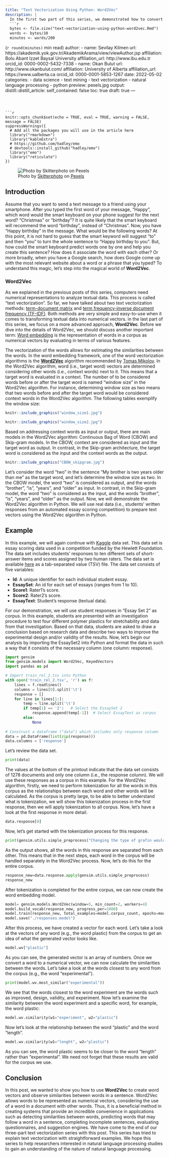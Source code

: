 ```yaml
---
title: "Text Vectorization Using Python: Word2Vec"
description: |
  In the first two part of this series, we demonstrated how to convert text into numerical representation (i.e., text vectorization) using the term-document matrix and term frequency-inverse document frequency (TF-IDF) approaches. In the last part of the series, we focus on a more advanced approach, Word2Vec, that can capture the meaning and association of words within a text. First, we will briefly explain how Word2Vec works, and then demonstrate how to use Word2Vec in Python.
  ```r
  bytes <- file.size("text-vectorization-using-python-word2vec.Rmd")
  words <- bytes/10
  minutes <- words/200
  ``` 
  (`r round(minutes)` min read)
author:
  - name: Sevilay Kilmen 
    url: https://akademik.yok.gov.tr/AkademikArama/view/viewAuthor.jsp
    affiliation: Bolu Abant Izzet Baysal University
    affiliation_url: http://www.ibu.edu.tr
    orcid_id: 0000-0002-5432-7338
  - name: Okan Bulut
    url: http://www.okanbulut.com/
    affiliation: University of Alberta
    affiliation_url: https://www.ualberta.ca
    orcid_id: 0000-0001-5853-1267
date: 2022-05-02
categories:
  - data science
  - text mining
  - text vectorization
  - natural language processing
  - python
preview: pexels.jpg
output:
  distill::distill_article:
    self_contained: false
    toc: true
draft: true
---
```



```r
knitr::opts_chunk$set(echo = TRUE, eval = TRUE, warning = FALSE, message = FALSE)
suppressWarnings({
  # Add all the packages you will use in the article here
  library("rmarkdown")
  library("kableExtra")
  # https://github.com/hadley/emo
  # devtools::install_github("hadley/emo")
  library("emo")
  library("reticulate")
})
```

![Photo by [Skitterphoto](https://www.pexels.com/@skitterphoto/) on [Pexels](https://www.pexels.com/)](pexels.jpg)

## Introduction

Assume that you want to send a text message to a friend using your smartphone. After you typed the first word of your message, "Happy", which word would the smart keyboard on your phone suggest for the next word? "Christmas" or "birthday"? It is quite likely that the smart keyboard will recommend the word "birthday", instead of "Christmas". Now, you have "Happy birthday" in the message. What would be the following words? At this point, it is not hard to guess that the smart keyword will suggest "to" and then "you" to turn the whole sentence to "Happy birthday to you". But, how could the smart keyboard predict words one by one and help you create this sentence? How does it associate the word with each other? Or more broadly, when you have a Google search, how does Google come up with the most relevant website about a word or a phrase that you typed? To understand this magic, let's step into the magical world of **Word2Vec**.

### Word2Vec 
   

As we explained in the previous posts of this series, computers need numerical representations to analyze textual data. This process is called "text vectorization". So far, we have talked about two text vectorization methods: [term-document matrix](https://okan.cloud/posts/2021-04-08-text-vectorization-using-python-term-document-matrix/) and [term frequency-inverse document frequency (TF-IDF)](https://okan.cloud/posts/2022-01-16-text-vectorization-using-python-tf-idf/). Both methods are very simple and easy-to-use when it comes to transforming textual data into numerical vectors. in the last part of this series, we focus on a more advanced approach, **Word2Vec**. Before we dive into the details of Word2Vec, we should discuss another important term: [Word embedding](https://en.wikipedia.org/wiki/Word_embedding) is the representation of words in a corpus as numerical vectors by evaluating in terms of various features. 

The vectorization of the words allows for estimating the similarities between the words. In the word embedding framework, one of the word vectorization algorithms is the [**Word2Vec**](https://en.wikipedia.org/wiki/Word2vec) algorithm recommended by [Tomas Mikolov](https://en.wikipedia.org/wiki/Tom%C3%A1%C5%A1_Mikolov). In the Word2Vec algorithm, word (i.e., target word) vectors are determined considering other words (i.e., context words) next to it. This means that a target word is evaluated in a context. The number of to be considered words before or after the target word is named "window size" in the Word2Vec algorithm.  For instance, determining window size as two means that two words before and after the target word would be considered context words in the Word2Vec algorithm. The following tables exemplify the window size:

```r
knitr::include_graphics("window_size1.jpg")
```

```r
knitr::include_graphics("window_size2.jpg")
```

Based on addressing context words as input or output, there are main models in the Word2Vec algorithm: Continuous Bag of Word (CBOW) and Skip-gram models. In the CBOW, context are considered as input and the target word as output. In contrast, in the Skip-gram architecture, the target word is considered as the input and the context words as the output.

```r
knitr::include_graphics("CBOW_skipgram.jpg")
```

Let's consider the word "two" in the sentence "My brother is two years older than me" as the target word, and let's determine the window size as two. In the CBOW model, the word "two" is considered as output, and the words "brother", "is", "years",  and "older" as input. In contrast, in the Skip-gram model, the word "two" is considered as the input, and the words "brother", "is", "years",  and "older" as the output. Now, we will demonstrate the Word2Vec algorithm in Python. We will use real data (i.e., students’ written responses from an automated essay scoring competition) to prepare text vectors using the Word2Vec algorithm in Python.

## Example 

In this example, we will again continue with [Kaggle](https://www.kaggle.com/c/asap-sas) data set. This data set is essay scoring data used in a competition funded by the Hewlett Foundation.  The data set includes students' responses to ten different sets of short-answer items and scores assigned by two human raters. The data set is available [here](https://raw.githubusercontent.com/okanbulut/blog/master/data_and_codes/train_rel_2.tsv) as a tab-separated value (TSV) file. The data set consists of five variables: 

* **Id**: A unique identifier for each individual student essay.
* **EssaySet**: An id for each set of essays (ranges from 1 to 10).
* **Score1**: Rater1's score. 
* **Score2**: Rater2's score. 
* **EssayText**: Student's response (textual data).

For our demonstration, we will use student responses in “Essay Set 2” as corpus. In this example, students are presented with an investigation procedure to test four different polymer plastics for stretchability and data from that investigation. Based on that data, students are asked to draw a conclusion based on research data and describe two ways to improve the experimental design and/or validity of the results. Now, let's begin our analysis by importing the EssaySet2 into Python and format the data in such a way that it consists of the necessary column (one column: response).

```python
import gensim
from gensim.models import Word2Vec, KeyedVectors
import pandas as pd 

# Import train_rel_2.tsv into Python
with open('train_rel_2.tsv', 'r') as f:
    lines = f.readlines()
    columns = lines[0].split('\t')
    response = []
    for line in lines[1:]:
        temp = line.split('\t') 
        if temp[1] == '2':   # Select the EssaySet 2
            response.append(temp[-1])  # Select EssayText as corpus
        else: 
            None
            
# Construct a dataframe ("data") which includes only response column      
data = pd.DataFrame(list(zip(response))) 
data.columns = ['response']
```

Let's review the data set.

```python
print(data)
```

The values at the bottom of the printout indicate that the data set consists of 1278 documents and only one column (i.e., the response column). We will use these responses as a corpus in this example.  For the Word2Vec algorithm, firstly, we need to perform tokenization for all the words in this corpus as the relationships between each word and other words will be calculated. As the corpus is pretty large, to be able to better understand what is tokenization, we will show this tokenization process in the first response, then we will apply tokenization to all corpus. Now, let's have a look at the first response in more detail.

```python
data.response[0]
```

Now, let's get started with the tokenization process for this response. 

```python
print(gensim.utils.simple_preprocess("Changing the type of grafin would improve the student's experiment give a better new at those data. ^P Give the names of each type of plastic type used in this experiment. Each plastic should be the same length. ^P My conclusion is plastic type held up a much stronger than all of the different types"))
```

As the output shows, all the words in this response are separated from each other. This means that in the next steps, each word in the corpus will be handled separately in the Word2Vec process. Now, let's do this for the entire corpus.

```python
response_new=data.response.apply(gensim.utils.simple_preprocess)
response_new
```

After tokenization is completed for the entire corpus, we can now create the word embedding model.

```python
model= gensim.models.Word2Vec(window=5, min_count=2, workers=4)
model.build_vocab(response_new, progress_per=1000)
model.train(response_new, total_examples=model.corpus_count, epochs=model.epochs)
model.save("./responses.model")
```

After this process, we have created a vector for each word. Let's take a look at the vectors of any word (e.g., the word plastic) from the corpus  to get an idea of what the generated vector looks like.

```python
model.wv["plastic"]
```

As you can see, the generated vector is an array of numbers. Once we convert a word to a numerical vector, we can now calculate the similarities between the words. Let's take a look at the words closest to any word from the corpus (e.g., the word "experimental").

```python
print(model.wv.most_similar("experimental"))
```

We see that the words closest to the word experiment are the words such as improved, design, validity, and experiment. Now let's examine the similarity between the word experiment and a specific word, for example, the word plastic:

```python
model.wv.similarity(w1="experiment", w2="plastic")
```

Now let's look at the relationship between the word "plastic" and the word "length".

```python
model.wv.similarity(w1="lenght", w2="plastic")
```

As you can see, the word plastic seems to be closer to the word "length" rather than "experimental". We need not forget that these results are valid for the corpus we use. 

## Conclusion

In this post, we wanted to show you how to use **Word2Vec** to create word vectors and observe similarities between words in a sentence. Word2Vec allows words to be represented as numerical vectors, considering the use of a word in a document with other words. Thus, it is a beneficial method in creating systems that provide an incredible convenience in applications such as detecting similarities between words, predicting words that may follow a word in a sentence, completing incomplete sentences, evaluating questionnaires, and suggestion engines. We have come to the end of our three-part text vectorization series with this post. This series has tried to explain text vectorization with straightforward examples. We hope this series to help researchers interested in natural language processing studies to gain an understanding of the nature of natural language processing.















